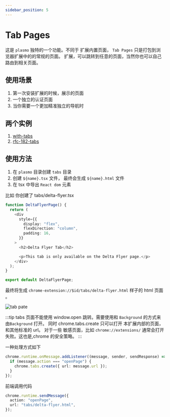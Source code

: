 ```yaml
---
sidebar_position: 5
---
```


# Tab Pages

这是 `plasmo` 独特的一个功能。不同于 扩展内置页面， `Tab Pages` 只是打包到浏览器扩展中的的常规的页面。
扩展，可以跳转到任意的页面，当然你也可以自己路由到相关页面。

## 使用场景

1. 第一次安装扩展的时候，展示的页面
2. 一个独立的认证页面
3. 当你需要一个更加精准独立的导航时

## 两个实例

1. [with-tabs](https://github.com/PlasmoHQ/examples/tree/main/with-tabs)
2. [rfc-182-tabs](https://github.com/PlasmoHQ/plasmo-test/tree/main/rfc/rfc-182-tabs)

## 使用方法

1. 在 `plasmo` 目录创建 `tabs` 目录
2. 创建 `${name}.tsx` 文件， 最终会生成 `${name}.html` 文件
3. 在 tsx 中导出 `React dom` 元素

比如 你创建了 tabs/delta-flyer.tsx

```typescript
function DeltaFlyerPage() {
  return (
    <div
      style={{
        display: "flex",
        flexDirection: "column",
        padding: 16,
      }}
    >
      <h2>Delta Flyer Tab</h2>

      <p>This tab is only available on the Delta Flyer page.</p>
    </div>
  );
}

export default DeltaFlyerPage;
```

最终将生成 `chrome-extension://$id/tabs/delta-flyer.html` 样子的 html 页面 。

![tab pate](./tabpage.jpg)

:::tip
tabs 页面不能使用 window.open 跳转。需要使用和 `Background` 的方式来由`Background` 打开。
同时 chrome.tabs.create 只可以打开 本扩展内部的页面，和其他标准的 url。
对于一些 敏感页面，比如 `chrome://extensions/` 通常会打开失败。这也是,chrome 的安全策略。
:::

一种处理方式如下

```typescript
chrome.runtime.onMessage.addListener((message, sender, sendResponse) => {
  if (message.action === "openPage") {
    chrome.tabs.create({ url: message.url });
  }
});
```

前端调用代码

```typescript
chrome.runtime.sendMessage({
  action: "openPage",
  url: "tabs/delta-flyer.html",
});
```
